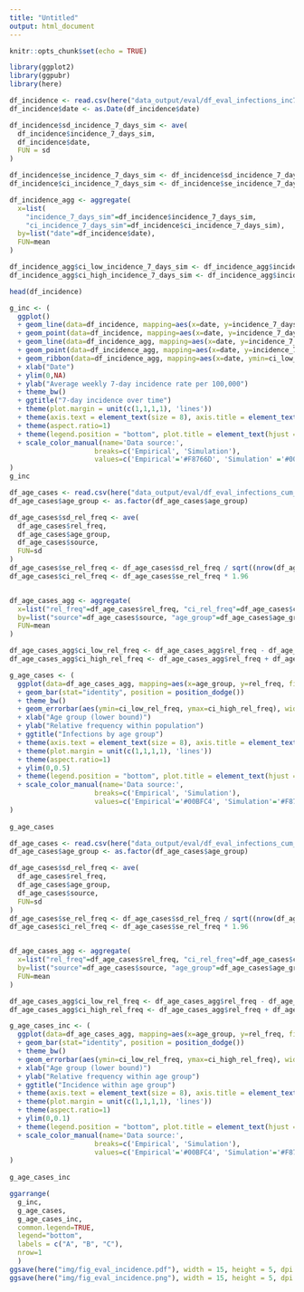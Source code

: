 ```yaml
---
title: "Untitled"
output: html_document
---
```


```r
knitr::opts_chunk$set(echo = TRUE)

library(ggplot2)
library(ggpubr)
library(here)
```

```r
df_incidence <- read.csv(here("data_output/eval/df_eval_infections_inc7.csv"))
df_incidence$date <- as.Date(df_incidence$date)

df_incidence$sd_incidence_7_days_sim <- ave(
  df_incidence$incidence_7_days_sim,
  df_incidence$date,
  FUN = sd
)

df_incidence$se_incidence_7_days_sim <- df_incidence$sd_incidence_7_days_sim / sqrt(max(df_incidence$replication))
df_incidence$ci_incidence_7_days_sim <- df_incidence$se_incidence_7_days_sim * 1.96

df_incidence_agg <- aggregate(
  x=list(
    "incidence_7_days_sim"=df_incidence$incidence_7_days_sim,
    "ci_incidence_7_days_sim"=df_incidence$ci_incidence_7_days_sim),
  by=list("date"=df_incidence$date),
  FUN=mean
)

df_incidence_agg$ci_low_incidence_7_days_sim <- df_incidence_agg$incidence_7_days_sim - df_incidence_agg$ci_incidence_7_days_sim
df_incidence_agg$ci_high_incidence_7_days_sim <- df_incidence_agg$incidence_7_days_sim + df_incidence_agg$ci_incidence_7_days_sim

head(df_incidence)
```

```r
g_inc <- (
  ggplot()
  + geom_line(data=df_incidence, mapping=aes(x=date, y=incidence_7_days_emp, color="Empirical"))
  + geom_point(data=df_incidence, mapping=aes(x=date, y=incidence_7_days_emp, color="Empirical"))
  + geom_line(data=df_incidence_agg, mapping=aes(x=date, y=incidence_7_days_sim, color="Simulation"))
  + geom_point(data=df_incidence_agg, mapping=aes(x=date, y=incidence_7_days_sim, color="Simulation"))
  + geom_ribbon(data=df_incidence_agg, mapping=aes(x=date, ymin=ci_low_incidence_7_days_sim, ymax=ci_high_incidence_7_days_sim), alpha=0.1)
  + xlab("Date")
  + ylim(0,NA)
  + ylab("Average weekly 7-day incidence rate per 100,000")
  + theme_bw()
  + ggtitle("7-day incidence over time")
  + theme(plot.margin = unit(c(1,1,1,1), 'lines'))
  + theme(axis.text = element_text(size = 8), axis.title = element_text(size = 9))
  + theme(aspect.ratio=1)
  + theme(legend.position = "bottom", plot.title = element_text(hjust = 0.5))
  + scale_color_manual(name='Data source:',
                     breaks=c('Empirical', 'Simulation'),
                     values=c('Empirical'='#F8766D', 'Simulation' ='#00BFC4'))
)
g_inc
```

```r
df_age_cases <- read.csv(here("data_output/eval/df_eval_infections_cum_infections_rel.csv"))
df_age_cases$age_group <- as.factor(df_age_cases$age_group)

df_age_cases$sd_rel_freq <- ave(
  df_age_cases$rel_freq,
  df_age_cases$age_group,
  df_age_cases$source,
  FUN=sd
)
df_age_cases$se_rel_freq <- df_age_cases$sd_rel_freq / sqrt((nrow(df_age_cases) / 6) - 2)
df_age_cases$ci_rel_freq <- df_age_cases$se_rel_freq * 1.96


df_age_cases_agg <- aggregate(
  x=list("rel_freq"=df_age_cases$rel_freq, "ci_rel_freq"=df_age_cases$ci_rel_freq),
  by=list("source"=df_age_cases$source, "age_group"=df_age_cases$age_group),
  FUN=mean
)

df_age_cases_agg$ci_low_rel_freq <- df_age_cases_agg$rel_freq - df_age_cases_agg$ci_rel_freq
df_age_cases_agg$ci_high_rel_freq <- df_age_cases_agg$rel_freq + df_age_cases_agg$ci_rel_freq

g_age_cases <- (
  ggplot(data=df_age_cases_agg, mapping=aes(x=age_group, y=rel_freq, fill=source))
  + geom_bar(stat="identity", position = position_dodge())
  + theme_bw()
  + geom_errorbar(aes(ymin=ci_low_rel_freq, ymax=ci_high_rel_freq), width=.2, position=position_dodge(.9))
  + xlab("Age group (lower bound)")
  + ylab("Relative frequency within population")
  + ggtitle("Infections by age group")
  + theme(axis.text = element_text(size = 8), axis.title = element_text(size = 9))
  + theme(plot.margin = unit(c(1,1,1,1), 'lines'))
  + theme(aspect.ratio=1)
  + ylim(0,0.5)
  + theme(legend.position = "bottom", plot.title = element_text(hjust = 0.5))
  + scale_color_manual(name='Data source:',
                     breaks=c('Empirical', 'Simulation'),
                     values=c('Empirical'='#00BFC4', 'Simulation'='#F8766D'))
)
  
g_age_cases

```

```r
df_age_cases <- read.csv(here("data_output/eval/df_eval_infections_cum_infections_age_rel.csv"))
df_age_cases$age_group <- as.factor(df_age_cases$age_group)

df_age_cases$sd_rel_freq <- ave(
  df_age_cases$rel_freq,
  df_age_cases$age_group,
  df_age_cases$source,
  FUN=sd
)
df_age_cases$se_rel_freq <- df_age_cases$sd_rel_freq / sqrt((nrow(df_age_cases) / 6) - 2)
df_age_cases$ci_rel_freq <- df_age_cases$se_rel_freq * 1.96


df_age_cases_agg <- aggregate(
  x=list("rel_freq"=df_age_cases$rel_freq, "ci_rel_freq"=df_age_cases$ci_rel_freq),
  by=list("source"=df_age_cases$source, "age_group"=df_age_cases$age_group),
  FUN=mean
)

df_age_cases_agg$ci_low_rel_freq <- df_age_cases_agg$rel_freq - df_age_cases_agg$ci_rel_freq
df_age_cases_agg$ci_high_rel_freq <- df_age_cases_agg$rel_freq + df_age_cases_agg$ci_rel_freq

g_age_cases_inc <- (
  ggplot(data=df_age_cases_agg, mapping=aes(x=age_group, y=rel_freq, fill=source))
  + geom_bar(stat="identity", position = position_dodge())
  + theme_bw()
  + geom_errorbar(aes(ymin=ci_low_rel_freq, ymax=ci_high_rel_freq), width=.2, position=position_dodge(.9))
  + xlab("Age group (lower bound)")
  + ylab("Relative frequency within age group")
  + ggtitle("Incidence within age group")
  + theme(axis.text = element_text(size = 8), axis.title = element_text(size = 9))
  + theme(plot.margin = unit(c(1,1,1,1), 'lines'))
  + theme(aspect.ratio=1)
  + ylim(0,0.1)
  + theme(legend.position = "bottom", plot.title = element_text(hjust = 0.5))
  + scale_color_manual(name='Data source:',
                     breaks=c('Empirical', 'Simulation'),
                     values=c('Empirical'='#00BFC4', 'Simulation'='#F8766D'))
)
  
g_age_cases_inc
```

```r
ggarrange(
  g_inc, 
  g_age_cases,
  g_age_cases_inc,
  common.legend=TRUE, 
  legend="bottom",
  labels = c("A", "B", "C"),
  nrow=1
  )
ggsave(here("img/fig_eval_incidence.pdf"), width = 15, height = 5, dpi = 300)
ggsave(here("img/fig_eval_incidence.png"), width = 15, height = 5, dpi = 300)
```




